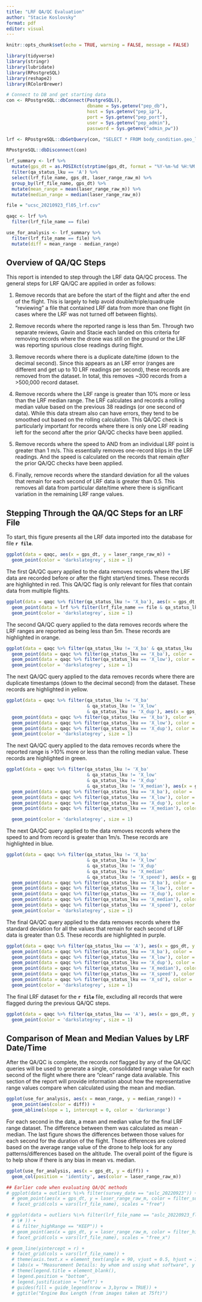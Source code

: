 ```yaml
---
title: "LRF QA/QC Evaluation"
author: "Stacie Koslovsky"
format: pdf
editor: visual
---
```


```r
knitr::opts_chunk$set(echo = TRUE, warning = FALSE, message = FALSE) 

library(tidyverse)
library(stringr)
library(lubridate)
library(RPostgreSQL)
library(reshape2)
library(RColorBrewer)

# Connect to DB and get starting data
con <- RPostgreSQL::dbConnect(PostgreSQL(), 
                              dbname = Sys.getenv("pep_db"), 
                              host = Sys.getenv("pep_ip"), 
                              port = Sys.getenv("pep_port"),
                              user = Sys.getenv("pep_admin"), 
                              password = Sys.getenv("admin_pw"))

lrf <- RPostgreSQL::dbGetQuery(con, "SELECT * FROM body_condition.geo_lrf_feed")

RPostgreSQL::dbDisconnect(con)
```

```r
lrf_summary <- lrf %>%
  mutate(gps_dt = as.POSIXct(strptime(gps_dt, format = "%Y-%m-%d %H:%M:%S"))) %>%
  filter(qa_status_lku == 'A') %>%
  select(lrf_file_name, gps_dt, laser_range_raw_m) %>%
  group_by(lrf_file_name, gps_dt) %>%
  mutate(mean_range = mean(laser_range_raw_m)) %>%
  mutate(median_range = median(laser_range_raw_m))
```

```r
file = "ucsc_20210923_fl05_lrf.csv"

qaqc <- lrf %>% 
  filter(lrf_file_name == file) 

use_for_analysis <- lrf_summary %>% 
  filter(lrf_file_name == file) %>% 
  mutate(diff = mean_range - median_range)

```

## Overview of QA/QC Steps

This report is intended to step through the LRF data QA/QC process. The general steps for LRF QA/QC are applied in order as follows:

1.  Remove records that are before the start of the flight and after the end of the flight. This is largely to help avoid double/triple/quadruple "reviewing" a file that contained LRF data from more than one flight (in cases where the LRF was not turned off between flights).

2.  Remove records where the reported range is less than 5m. Through two separate reviews, Gavin and Stacie each landed on this criteria for removing records where the drone was still on the ground or the LRF was reporting spurious close readings during flight.

3.  Remove records where there is a duplicate date/time (down to the decimal second). Since this appears as an LRF error (ranges are different and get up to 10 LRF readings per second), these records are removed from the dataset. In total, this removes \~300 records from a \>500,000 record dataset.

4.  Remove records where the LRF range is greater than 10% more or less than the LRF median range. The LRF calculates and records a rolling median value based on the previous 38 readings (or one second of data). While this data stream also can have errors, they tend to be smoothed out based on the rolling calculation. This QA/QC check is particularly important for records where there is only one LRF reading left for the second after the prior QA/QC checks have been applied.

5.  Remove records where the speed to AND from an individual LRF point is greater than 1 m/s. This essentially removes one-record blips in the LRF readings. And the speed is calculated on the records that remain *after* the prior QA/QC checks have been applied.

6.  Finally, remove records where the standard deviation for all the values that remain for each second of LRF data is greater than 0.5. This removes all data from particular date/time where there is significant variation in the remaining LRF range values.

\newpage

## Stepping Through the QA/QC Steps for an LRF File

To start, this figure presents all the LRF data imported into the database for file **`r file`**.

```r
ggplot(data = qaqc, aes(x = gps_dt, y = laser_range_raw_m)) + 
  geom_point(color = 'darkslategrey', size = 1) 

```

\newpage

The first QA/QC query applied to the data removes records where the LRF data are recorded before or after the flight start/end times. These records are highlighted in red. This QA/QC flag is only relevant for files that contain data from multiple flights.

```r
ggplot(data = qaqc %>% filter(qa_status_lku != 'X_ba'), aes(x = gps_dt, y = laser_range_raw_m)) + 
  geom_point(data = lrf %>% filter(lrf_file_name == file & qa_status_lku == 'X_ba'), color = 'darkred', size = 2) +
  geom_point(color = 'darkslategrey', size = 1) 
```

\newpage

The second QA/QC query applied to the data removes records where the LRF ranges are reported as being less than 5m. These records are highlighted in orange.

```r
ggplot(data = qaqc %>% filter(qa_status_lku != 'X_ba' & qa_status_lku != 'X_low'), aes(x = gps_dt, y = laser_range_raw_m)) + 
  geom_point(data = qaqc %>% filter(qa_status_lku == 'X_ba'), color = 'darkred', size = 1) +
  geom_point(data = qaqc %>% filter(qa_status_lku == 'X_low'), color = 'darkorange', size = 2) +
  geom_point(color = 'darkslategrey', size = 1) 
```

\newpage

The next QA/QC query applied to the data removes records where there are duplicate timestamps (down to the decimal second) from the dataset. These records are highlighted in yellow.

```r
ggplot(data = qaqc %>% filter(qa_status_lku != 'X_ba' 
                              & qa_status_lku != 'X_low' 
                              & qa_status_lku != 'X_dup'), aes(x = gps_dt, y = laser_range_raw_m)) + 
  geom_point(data = qaqc %>% filter(qa_status_lku == 'X_ba'), color = 'darkred', size = 1) +
  geom_point(data = qaqc %>% filter(qa_status_lku == 'X_low'), color = 'darkorange', size = 1) +
  geom_point(data = qaqc %>% filter(qa_status_lku == 'X_dup'), color = 'gold2', size = 3) +
  geom_point(color = 'darkslategrey', size = 1) 
```

\newpage

The next QA/QC query applied to the data removes records where the reported range is \>10% more or less than the rolling median value. These records are highlighted in green.

```r
ggplot(data = qaqc %>% filter(qa_status_lku != 'X_ba' 
                              & qa_status_lku != 'X_low' 
                              & qa_status_lku != 'X_dup'
                              & qa_status_lku != 'X_median'), aes(x = gps_dt, y = laser_range_raw_m)) + 
  geom_point(data = qaqc %>% filter(qa_status_lku == 'X_ba'), color = 'darkred', size = 1) +
  geom_point(data = qaqc %>% filter(qa_status_lku == 'X_low'), color = 'darkorange', size = 1) +
  geom_point(data = qaqc %>% filter(qa_status_lku == 'X_dup'), color = 'gold2', size = 1) +
  geom_point(data = qaqc %>% filter(qa_status_lku == 'X_median'), color = 'chartreuse3', size = 2) +

  geom_point(color = 'darkslategrey', size = 1) 
```

\newpage

The next QA/QC query applied to the data removes records where the speed to and from record is greater than 1m/s. These records are highlighted in blue.

```r
ggplot(data = qaqc %>% filter(qa_status_lku != 'X_ba'
                              & qa_status_lku != 'X_low' 
                              & qa_status_lku != 'X_dup'
                              & qa_status_lku != 'X_median'
                              & qa_status_lku != 'X_speed'), aes(x = gps_dt, y = laser_range_raw_m)) + 
  geom_point(data = qaqc %>% filter(qa_status_lku == 'X_ba'), color = 'darkred', size = 1) +
  geom_point(data = qaqc %>% filter(qa_status_lku == 'X_low'), color = 'darkorange', size = 1) +
  geom_point(data = qaqc %>% filter(qa_status_lku == 'X_dup'), color = 'gold2', size = 1) +
  geom_point(data = qaqc %>% filter(qa_status_lku == 'X_median'), color = 'chartreuse3', size = 1) +
  geom_point(data = qaqc %>% filter(qa_status_lku == 'X_speed'), color = 'deepskyblue3', size = 2) +
  geom_point(color = 'darkslategrey', size = 1) 
```

\newpage

The final QA/QC query applied to the data removes records where the standard deviation for all the values that remain for each second of LRF data is greater than 0.5. These records are highlighted in purple.

```r
ggplot(data = qaqc %>% filter(qa_status_lku == 'A'), aes(x = gps_dt, y = laser_range_raw_m)) + 
  geom_point(data = qaqc %>% filter(qa_status_lku == 'X_ba'), color = 'darkred', size = 1) +
  geom_point(data = qaqc %>% filter(qa_status_lku == 'X_low'), color = 'darkorange', size = 1) +
  geom_point(data = qaqc %>% filter(qa_status_lku == 'X_dup'), color = 'gold2', size = 1) +
  geom_point(data = qaqc %>% filter(qa_status_lku == 'X_median'), color = 'chartreuse3', size = 1) +
  geom_point(data = qaqc %>% filter(qa_status_lku == 'X_speed'), color = 'deepskyblue3', size = 1) +
  geom_point(data = qaqc %>% filter(qa_status_lku == 'X_sd'), color = 'darkorchid3', size = 2) +
  geom_point(color = 'darkslategrey', size = 1) 
```

\newpage

The final LRF dataset for the **`r file`** file, excluding all records that were flagged during the previous QA/QC steps.

```r
ggplot(data = qaqc %>% filter(qa_status_lku == 'A'), aes(x = gps_dt, y = laser_range_raw_m)) + 
  geom_point(color = 'darkslategrey', size = 1) 
```

\newpage

## Comparison of Mean and Median Values by LRF Date/Time

After the QA/QC is complete, the records *not* flagged by any of the QA/QC queries will be used to generate a single, consolidated range value for each second of the flight where there are "clean" range data available. This section of the report will provide information about how the representative range values compare when calculated using the mean and median.

```r
ggplot(use_for_analysis, aes(x = mean_range, y = median_range)) + 
  geom_point(aes(color = diff)) +
  geom_abline(slope = 1, intercept = 0, color = 'darkorange')
```

For each second in the data, a mean and median value for the final LRF range dataset. The difference between them was calculated as mean - median. The last figure shows the differences between those values for each second for the duration of the flight. Those differences are colored based on the average range value of the drone to help look for any patterns/differences based on the altitude. The overall point of the figure is to help show if there is any bias in mean vs. median.

```r
 
ggplot(use_for_analysis, aes(x = gps_dt, y = diff)) + 
  geom_col(position = 'identity', aes(color = laser_range_raw_m)) 

## Earlier code when evaluating QA/QC methods
# ggplot(data = outliers %\>% filter(survey_date == "aslc_20220923")) +
  # geom_point(aes(x = gps_dt, y = laser_range_raw_m, color = filter_sd)) +
  # facet_grid(cols = vars(lrf_file_name), scales = "free")

# ggplot(data = outliers %\>% filter(lrf_file_name == "aslc_20220923_fl01_lrf.csv"
  # \# )) +
  # & filter_highRange == "KEEP")) +
  # geom_point(aes(x = gps_dt, y = laser_range_raw_m, color = filter_highRange)) +
  # facet_grid(cols = vars(lrf_file_name), scales = "free_x")

# geom_line(yintercept = r) +
  # facet_grid(cols = vars(lrf_file_name)) +
  # theme(axis.text.x = element_text(angle = 90, vjust = 0.5, hjust = 1)) +
  # labs(x = "Measurement Details: by whom and using what software", y = "Engine box length (cm)") +
  # theme(legend.title = element_blank(),
  # legend.position = "bottom",
  # legend.justification = "left") +
  # guides(fill = guide_legend(nrow = 3,byrow = TRUE)) +
  # ggtitle("Engine Box Length (from images taken at 75ft)")
```
